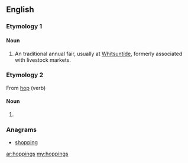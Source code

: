 ==English==

===Etymology 1===
{{etystub|en}}

====Noun====
{{en-plural noun}}

# {{label|en|British}} An traditional annual fair, usually at [[Whitsuntide]], formerly associated with livestock markets.

===Etymology 2===
From [[hop]] (verb)

====Noun====
{{head|en|noun plural form}}
# {{plural of|hopping|lang=en}}

===Anagrams===
* [[shopping#English|shopping]]

[[ar:hoppings]]
[[my:hoppings]]